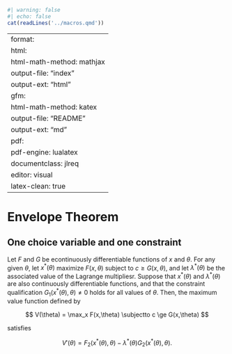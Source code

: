 ```r
#| warning: false
#| echo: false
cat(readLines('../macros.qmd'))
```
---
format:
  html:
    html-math-method: mathjax
    output-file: "index"
    output-ext: "html"
  gfm:
    html-math-method: katex
    output-file: "README"
    output-ext: "md"
  pdf:
    pdf-engine: lualatex
    documentclass: jlreq
    editor: visual
    latex-clean: true
---

# Envelope Theorem

## One choice variable and one constraint

Let $F$ and $G$ be econtinuously differentiable functions of $x$ and $\theta$. For any given $\theta$, let $x^*(\theta)$ maximize $F(x,\theta)$ subject to $c \ge G(x,\theta)$, and let $\lambda^*(\theta)$ be the associated value of the Lagrange multipliesr. Suppose that $x^*(\theta)$ and $\lambda^*(\theta)$ are also continuously differentiable functions, and that the constraint qualification $G_1(x^*(\theta), \theta) \ne 0$ holds for all values of $\theta$. Then, the maximum value function defined by

$$
V(\theta) = \max_x F(x,\theta) \subjectto c \ge G(x,\theta)
$$

satisfies

$$
V'(\theta) = F_2(x^*(\theta),\theta) - \lambda^*(\theta) G_2(x^*(\theta), \theta).
$$
